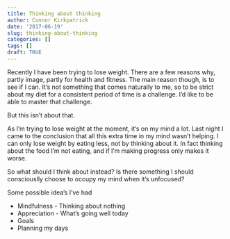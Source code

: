 ```yaml
---
title: Thinking about thinking
author: Connor Kirkpatrick
date: '2017-06-19'
slug: thinking-about-thinking
categories: []
tags: []
draft: TRUE
---
```


Recently I have been trying to lose weight. There are a few reasons why, partly image, partly for health and fitness. The main reason though, is to see if I can. It's not something that comes naturally to me, so to be strict about my diet for a consistent period of time is a challenge. I'd like to be able to master that challenge.

But this isn't about that.

As I'm trying to lose weight at the moment, it's on my mind a lot. Last night I came to the conclusion that all this extra time in my mind wasn't helping. I can only lose weight by eating less, not by thinking about it. In fact thinking about the food I'm not eating, and if I'm making progress only makes it worse.

So what should I think about instead? Is there something I should consciouslly choose to occupy my mind when it's unfocused?

Some possible idea's I've had

* Mindfulness - Thinking about nothing
* Appreciation - What's going well today
* Goals
* Planning my days

